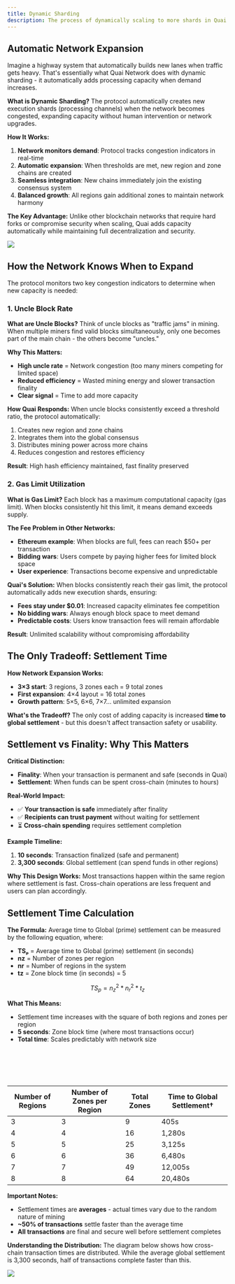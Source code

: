 ```yaml
---
title: Dynamic Sharding
description: The process of dynamically scaling to more shards in Quai Network.
---
```


## Automatic Network Expansion

Imagine a highway system that automatically builds new lanes when traffic gets heavy. That's essentially what Quai Network does with dynamic sharding - it automatically adds processing capacity when demand increases.

**What is Dynamic Sharding?**
The protocol automatically creates new execution shards (processing channels) when the network becomes congested, expanding capacity without human intervention or network upgrades.

**How It Works:**
1. **Network monitors demand**: Protocol tracks congestion indicators in real-time
2. **Automatic expansion**: When thresholds are met, new region and zone chains are created
3. **Seamless integration**: New chains immediately join the existing consensus system
4. **Balanced growth**: All regions gain additional zones to maintain network harmony

**The Key Advantage:**
Unlike other blockchain networks that require hard forks or compromise security when scaling, Quai adds capacity automatically while maintaining full decentralization and security.

<Frame>
	<img src='/images/DynamicSharding.jpg' />
</Frame>

## How the Network Knows When to Expand

The protocol monitors two key congestion indicators to determine when new capacity is needed:

### 1. Uncle Block Rate

**What are Uncle Blocks?**
Think of uncle blocks as "traffic jams" in mining. When multiple miners find valid blocks simultaneously, only one becomes part of the main chain - the others become "uncles."

**Why This Matters:**
- **High uncle rate** = Network congestion (too many miners competing for limited space)
- **Reduced efficiency** = Wasted mining energy and slower transaction finality
- **Clear signal** = Time to add more capacity

**How Quai Responds:**
When uncle blocks consistently exceed a threshold ratio, the protocol automatically:
1. Creates new region and zone chains
2. Integrates them into the global consensus
3. Distributes mining power across more chains
4. Reduces congestion and restores efficiency

**Result**: High hash efficiency maintained, fast finality preserved

### 2. Gas Limit Utilization

**What is Gas Limit?**
Each block has a maximum computational capacity (gas limit). When blocks consistently hit this limit, it means demand exceeds supply.

**The Fee Problem in Other Networks:**
- **Ethereum example**: When blocks are full, fees can reach $50+ per transaction
- **Bidding wars**: Users compete by paying higher fees for limited block space
- **User experience**: Transactions become expensive and unpredictable

**Quai's Solution:**
When blocks consistently reach their gas limit, the protocol automatically adds new execution shards, ensuring:
- **Fees stay under $0.01**: Increased capacity eliminates fee competition
- **No bidding wars**: Always enough block space to meet demand
- **Predictable costs**: Users know transaction fees will remain affordable

**Result**: Unlimited scalability without compromising affordability

## The Only Tradeoff: Settlement Time

**How Network Expansion Works:**
- **3×3 start**: 3 regions, 3 zones each = 9 total zones
- **First expansion**: 4×4 layout = 16 total zones  
- **Growth pattern**: 5×5, 6×6, 7×7... unlimited expansion

**What's the Tradeoff?**
The only cost of adding capacity is increased **time to global settlement** - but this doesn't affect transaction safety or usability.

## Settlement vs Finality: Why This Matters

**Critical Distinction:**
- **Finality**: When your transaction is permanent and safe (seconds in Quai)
- **Settlement**: When funds can be spent cross-chain (minutes to hours)

**Real-World Impact:**
- ✅ **Your transaction is safe** immediately after finality
- ✅ **Recipients can trust payment** without waiting for settlement  
- ⏳ **Cross-chain spending** requires settlement completion

**Example Timeline:**
1. **10 seconds**: Transaction finalized (safe and permanent)
2. **3,300 seconds**: Global settlement (can spend funds in other regions)

**Why This Design Works:**
Most transactions happen within the same region where settlement is fast. Cross-chain operations are less frequent and users can plan accordingly.

## Settlement Time Calculation

**The Formula:**
Average time to Global (prime) settlement can be measured by the following equation, where:

- **TSₚ** = Average time to Global (prime) settlement (in seconds)
- **nz** = Number of zones per region
- **nr** = Number of regions in the system
- **tz** = Zone block time (in seconds) = 5

$$
TS_{p} = n_{z}^2 * n_{r}^2 * t_{z}
$$

**What This Means:**
- Settlement time increases with the square of both regions and zones per region
- **5 seconds**: Zone block time (where most transactions occur)
- **Total time**: Scales predictably with network size

<br></br>
<br></br>

| Number of Regions | Number of Zones per Region | Total Zones | Time to Global Settlement† |
| ----------------- | -------------------------- | ----------- | -------------------------- |
| 3                 | 3                          | 9           | 405s                       |
| 4                 | 4                          | 16          | 1,280s                     |
| 5                 | 5                          | 25          | 3,125s                     |
| 6                 | 6                          | 36          | 6,480s                     |
| 7                 | 7                          | 49          | 12,005s                    |
| 8                 | 8                          | 64          | 20,480s                    |

**Important Notes:**
- Settlement times are **averages** - actual times vary due to the random nature of mining
- **~50% of transactions** settle faster than the average time
- **All transactions** are final and secure well before settlement completes

**Understanding the Distribution:**
The diagram below shows how cross-chain transaction times are distributed. While the average global settlement is 3,300 seconds, half of transactions complete faster than this.

<Frame>
	<img src='/images/Cross-PrimeTransactions.png' />
</Frame>
